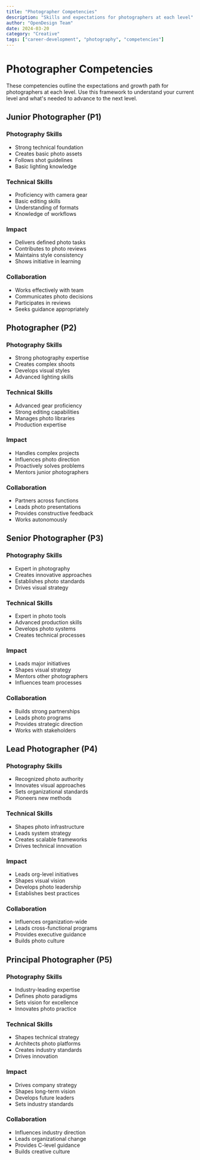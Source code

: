 ```yaml
---
title: "Photographer Competencies"
description: "Skills and expectations for photographers at each level"
author: "OpenDesign Team"
date: 2024-03-20
category: "Creative"
tags: ["career-development", "photography", "competencies"]
---
```


# Photographer Competencies

<div class="gradient-panel">
  <p class="text-[17px] leading-7 text-[#1a1f36]">
    These competencies outline the expectations and growth path for photographers at each level. Use this framework to understand your current level and what's needed to advance to the next level.
  </p>
</div>

## Junior Photographer (P1)

### Photography Skills
- Strong technical foundation
- Creates basic photo assets
- Follows shot guidelines
- Basic lighting knowledge

### Technical Skills
- Proficiency with camera gear
- Basic editing skills
- Understanding of formats
- Knowledge of workflows

### Impact
- Delivers defined photo tasks
- Contributes to photo reviews
- Maintains style consistency
- Shows initiative in learning

### Collaboration
- Works effectively with team
- Communicates photo decisions
- Participates in reviews
- Seeks guidance appropriately

## Photographer (P2)

### Photography Skills
- Strong photography expertise
- Creates complex shoots
- Develops visual styles
- Advanced lighting skills

### Technical Skills
- Advanced gear proficiency
- Strong editing capabilities
- Manages photo libraries
- Production expertise

### Impact
- Handles complex projects
- Influences photo direction
- Proactively solves problems
- Mentors junior photographers

### Collaboration
- Partners across functions
- Leads photo presentations
- Provides constructive feedback
- Works autonomously

## Senior Photographer (P3)

### Photography Skills
- Expert in photography
- Creates innovative approaches
- Establishes photo standards
- Drives visual strategy

### Technical Skills
- Expert in photo tools
- Advanced production skills
- Develops photo systems
- Creates technical processes

### Impact
- Leads major initiatives
- Shapes visual strategy
- Mentors other photographers
- Influences team processes

### Collaboration
- Builds strong partnerships
- Leads photo programs
- Provides strategic direction
- Works with stakeholders

## Lead Photographer (P4)

### Photography Skills
- Recognized photo authority
- Innovates visual approaches
- Sets organizational standards
- Pioneers new methods

### Technical Skills
- Shapes photo infrastructure
- Leads system strategy
- Creates scalable frameworks
- Drives technical innovation

### Impact
- Leads org-level initiatives
- Shapes visual vision
- Develops photo leadership
- Establishes best practices

### Collaboration
- Influences organization-wide
- Leads cross-functional programs
- Provides executive guidance
- Builds photo culture

## Principal Photographer (P5)

### Photography Skills
- Industry-leading expertise
- Defines photo paradigms
- Sets vision for excellence
- Innovates photo practice

### Technical Skills
- Shapes technical strategy
- Architects photo platforms
- Creates industry standards
- Drives innovation

### Impact
- Drives company strategy
- Shapes long-term vision
- Develops future leaders
- Sets industry standards

### Collaboration
- Influences industry direction
- Leads organizational change
- Provides C-level guidance
- Builds creative culture